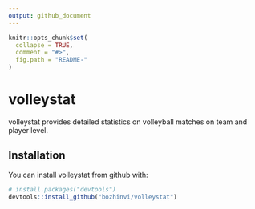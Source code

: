 ```yaml
---
output: github_document
---
```


<!-- README.md is generated from README.Rmd. Please edit that file -->

```r
knitr::opts_chunk$set(
  collapse = TRUE,
  comment = "#>",
  fig.path = "README-"
)
```

# volleystat

volleystat provides detailed statistics on volleyball matches on team and player level.

## Installation

You can install volleystat from github with:

```r
# install.packages("devtools")
devtools::install_github("bozhinvi/volleystat")
```
